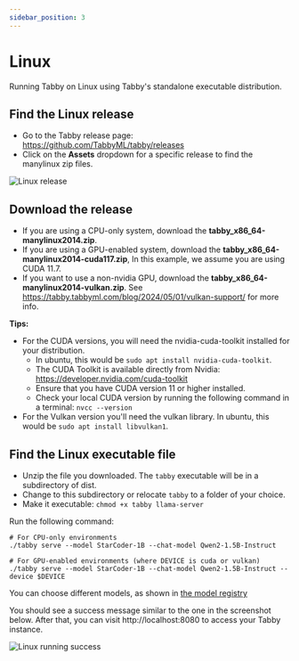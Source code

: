 ```yaml
---
sidebar_position: 3
---
```



# Linux
Running Tabby on Linux using Tabby's standalone executable distribution.

## Find the Linux release
* Go to the Tabby release page: https://github.com/TabbyML/tabby/releases
* Click on the **Assets** dropdown for a specific release to find the manylinux zip files.
<div align="left">
  <img src={releaseImage} alt="Linux release" style={{ width: 626 }} />
</div>

## Download the release
* If you are using a CPU-only system, download the **tabby_x86_64-manylinux2014.zip**.
* If you are using a GPU-enabled system, download the **tabby_x86_64-manylinux2014-cuda117.zip**, In this example, we assume you are using CUDA 11.7.
* If you want to use a non-nvidia GPU, download the **tabby_x86_64-manylinux2014-vulkan.zip**. See https://tabby.tabbyml.com/blog/2024/05/01/vulkan-support/ for more info.

**Tips:**
* For the CUDA versions, you will need the nvidia-cuda-toolkit installed for your distribution.
  * In ubuntu, this would be `sudo apt install nvidia-cuda-toolkit`.
  * The CUDA Toolkit is available directly from Nvidia: https://developer.nvidia.com/cuda-toolkit
  * Ensure that you have CUDA version 11 or higher installed.
  * Check your local CUDA version by running the following command in a terminal: `nvcc --version`
* For the Vulkan version you'll need the vulkan library. In ubuntu, this would be `sudo apt install libvulkan1`.

## Find the Linux executable file
* Unzip the file you downloaded. The `tabby` executable will be in a subdirectory of dist.
* Change to this subdirectory or relocate `tabby` to a folder of your choice.
* Make it executable: `chmod +x tabby llama-server`

Run the following command:
```
# For CPU-only environments
./tabby serve --model StarCoder-1B --chat-model Qwen2-1.5B-Instruct

# For GPU-enabled environments (where DEVICE is cuda or vulkan)
./tabby serve --model StarCoder-1B --chat-model Qwen2-1.5B-Instruct --device $DEVICE
```
You can choose different models, as shown in [the model registry](https://tabby.tabbyml.com/docs/models/)

You should see a success message similar to the one in the screenshot below. After that, you can visit http://localhost:8080 to access your Tabby instance.
<div align="left">
  <img src={successImage} alt="Linux running success" style={{ width: 800 }} />
</div>
